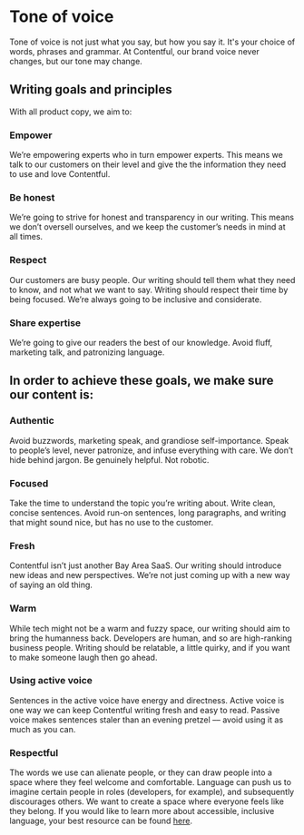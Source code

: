 # Tone of voice

Tone of voice is not just what you say, but how you say it. It's your choice of words, phrases and grammar. At Contentful, our brand voice never changes, but our tone may change.

## Writing goals and principles

With all product copy, we aim to:

### Empower

We’re empowering experts who in turn empower experts. This means we talk to our customers on their level and give the the information they need to use and love Contentful.

### Be honest

We’re going to strive for honest and transparency in our writing. This means we don’t oversell ourselves, and we keep the customer’s needs in mind at all times.

### Respect

Our customers are busy people. Our writing should tell them what they need to know, and not what we want to say. Writing should respect their time by being focused. We’re always going to be inclusive and considerate.

### Share expertise

We’re going to give our readers the best of our knowledge. Avoid fluff, marketing talk, and patronizing language.

## In order to achieve these goals, we make sure our content is:

### Authentic

Avoid buzzwords, marketing speak, and grandiose self-importance. Speak to people’s level, never patronize, and infuse everything with care. We don’t hide behind jargon. Be genuinely helpful. Not robotic.

### Focused

Take the time to understand the topic you’re writing about. Write clean, concise sentences. Avoid run-on sentences, long paragraphs, and writing that might sound nice, but has no use to the customer.

### Fresh

Contentful isn’t just another Bay Area SaaS. Our writing should introduce new ideas and new perspectives. We’re not just coming up with a new way of saying an old thing.

### Warm

While tech might not be a warm and fuzzy space, our writing should aim to bring the humanness back. Developers are human, and so are high-ranking business people. Writing should be relatable, a little quirky, and if you want to make someone laugh then go ahead.

### Using active voice

Sentences in the active voice have energy and directness. Active voice is one way we can keep Contentful writing fresh and easy to read. Passive voice makes sentences staler than an evening pretzel –– avoid using it as much as you can.

### Respectful

The words we use can alienate people, or they can draw people into a space where they feel welcome and comfortable. Language can push us to imagine certain people in roles (developers, for example), and subsequently discourages others. We want to create a space where everyone feels like they belong. If you would like to learn more about accessible, inclusive language, your best resource can be found [here](https://consciousstyleguide.com).
